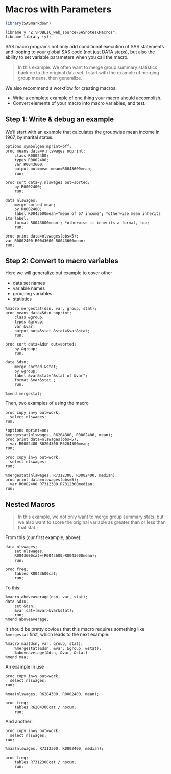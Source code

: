 # Macros with Parameters

```r
library(SASmarkdown)
```

```sas
libname y "Z:\PUBLIC_web_source\SASnotes\Macros";
libname library (y);
```

SAS macro programs not only add conditional execution
of SAS statements and looping to your global SAS code
(not just DATA steps), but also the ability to set
variable parameters when you call the macro.

> In this example:
	We often want to merge group summary statistics back
	on to the original data set.  I start with the example
	of merging group means, then generalize.

We also recommend a workflow for creating macros:

- Write a complete example of one thing your macro
should accomplish.
- Convert elements of your macro into macro variables,
and test.

## Step 1:  Write & debug an example

We'll start with an example that calculates the
groupwise mean income in 1967, by marital status.

```sas
options symbolgen mprint=off;
proc means data=y.nlswages noprint; 
	class R0002400;
	types R0002400;
	var R0043600;
	output out=mean mean=R0043600mean;
	run;

proc sort data=y.nlswages out=sorted;
	by R0002400;
	run;

data nlswages;
	merge sorted mean;
	by R0002400;
	label R0043600mean="mean of 67 income"; *otherwise mean inherits its label;
	format R0043600mean ; *otherwise it inherits a format, too;
	run;

proc print data=nlswages(obs=5);
var R0002400 R0043600 R0043600mean;
run;
```



## Step 2:  Convert to macro variables

Here we will generalize out example to cover other

- data set names
- variable names
- grouping variables
- statistics

```sas
%macro mergestat(dsn, var, group, stat);
proc means data=&dsn noprint;
	class &group;
	types &group;
	var &var;
	output out=&stat &stat=&var&stat;
	run;

proc sort data=&dsn out=sorted;
	by &group;
	run;

data &dsn;
	merge sorted &stat;
	by &group;
	label &var&stat="&stat of &var";
	format &var&stat ;
	run;

%mend mergestat;
```

Then, two examples of using the macro

```sas
proc copy in=y out=work;
  select nlswages;
run;

*options mprint=on;
%mergestat(nlswages, R6204300, R0002400, mean);
proc print data=nlswages(obs=5);
  var R0002400 R6204300 R6204300mean;
run;
```

```sas
proc copy in=y out=work;
  select nlswages;
run;

%mergestat(nlswages, R7312300, R0002400, median);
proc print data=nlswages(obs=5);
  var R0002400 R7312300 R7312300median;
run;
```

## Nested Macros
>  In this example, we not only want to merge group summary
	stats, but we also want to score the original variable
	as greater than or less than that stat.;

From this (our first example, above):

```sas
data nlswages;
	set nlswages;
	R0043600cat=(R0043600>R0043600mean);
	run;

proc freq;
	tables R0043600cat;
	run;
```

To this:

```sas
%macro aboveaverage(dsn, var, stat);
data &dsn;
	set &dsn;
	&var.cat=(&var>&var&stat);
	run;
%mend aboveaverage;
```

It should be pretty obvious that this macro
requires something like `%mergestat` first,
which leads to the next example:

```sas
%macro maa(dsn, var, group, stat);
	%mergestat(&dsn, &var, &group, &stat);
	%aboveaverage(&dsn, &var, &stat)
%mend maa;
```

An example in use

```sas
proc copy in=y out=work;
  select nlswages;
run;

%maa(nlswages, R6204300, R0002400, mean);

proc freq;
	tables R6204300cat / nocum;
	run;
```

And another:

```sas
proc copy in=y out=work;
  select nlswages;
run;

%maa(nlswages, R7312300, R0002400, median);

proc freq;
	tables R7312300cat / nocum;
	run;
```
